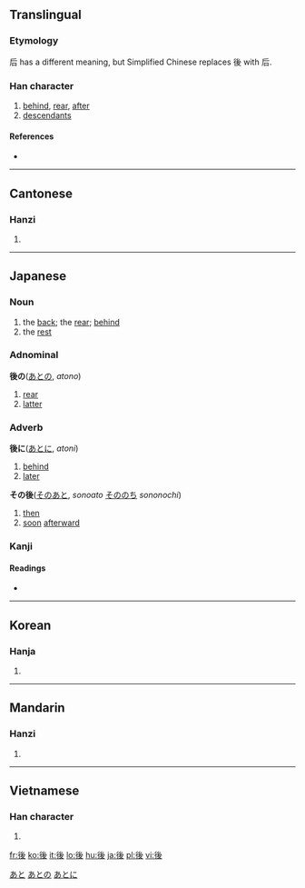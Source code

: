 {{also|后}}
==Translingual==
{{stroke order|type=bw}}

===Etymology===
后 has a different meaning, but Simplified Chinese replaces 後 with 后.

===Han character===
{{Han char|rn=60|rad=彳|as=06|sn=9|four=2224<sub>7</sub>|canj=竹人女戈水 (HOVIE)}}

# [[behind]], [[rear]], [[after]]
# [[descendant]]s

====References====
* {{Han ref|kx=0366.180|dkj=10098|dj=0688.010|hdz=20822.030|uh=5F8C|ud=24460|bh=ABE1|bd=44001}}

----

==Cantonese==

===Hanzi===
{{yue-hanzi|jyut=|y=hau6}}

# {{defn|Cantonese|sort=彳06}}

----

==Japanese==

===Noun===
{{ja-noun|k|hira=あと|rom=ato}}

# the [[back]]; the [[rear]]; [[behind]]
# the [[rest]]

===Adnominal===
'''後の'''([[あと]]の, ''atono'')

# [[rear]]
# [[latter]]

===Adverb===
'''後に'''([[あと]]に, ''atoni'')

# [[behind]]
# [[later]]

'''その後'''([[その]][[あと]], ''sonoato'' [[その]][[のち]] ''sononochi'')

# [[then]]
# [[soon]] [[afterward]]

===Kanji===
{{ja-kanji|grade=2|rs=彳06}}

====Readings====
* {{ja-readings|on=[[ご]] ([[go]]), [[こう]] ([[kō]])|kun=[[おくれる]] ([[後れる]], [[okureru]]), [[のち]] ([[nochi]]), [[あと]] ([[ato]])}}

[[Category:1000 Japanese basic words|あと]]
[[Category:Japanese adnominals|あとの]]
[[Category:Japanese adverbs|あとに]]

----

==Korean==

===Hanja===
{{ko-hanja|hangeul=[[후]]|eumhun=|rv=hu|mr=hu|y=hwu}}

# {{defn|Korean|sort=彳06}}

----

==Mandarin==

===Hanzi===
{{cmn-hanzi|sim=后|pin=[[hòu]] ([[hou4]])|wg=hou<sup>4</sup>}}

# {{defn|Mandarin|sort=彳06}}

----

==Vietnamese==

===Han character===
{{vi-hantu|[[hậu]]|rs=彳06}}

# {{defn|Vietnamese|sort=彳06}}

[[fr:後]]
[[ko:後]]
[[it:後]]
[[lo:後]]
[[hu:後]]
[[ja:後]]
[[pl:後]]
[[vi:後]]